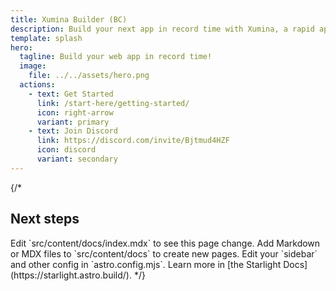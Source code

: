 ```yaml
---
title: Xumina Builder (BC)
description: Build your next app in record time with Xumina, a rapid application builder for RILT (React, Inertia, Laravel, TailwindCSS) stack.
template: splash
hero:
  tagline: Build your web app in record time!
  image:
    file: ../../assets/hero.png
  actions:
    - text: Get Started
      link: /start-here/getting-started/
      icon: right-arrow
      variant: primary
    - text: Join Discord
      link: https://discord.com/invite/Bjtmud4HZF
      icon: discord
      variant: secondary
---
```



{/*
## Next steps

<CardGrid stagger>
	<Card title="Update content" icon="pencil">
		Edit `src/content/docs/index.mdx` to see this page change.
	</Card>
	<Card title="Add new content" icon="add-document">
		Add Markdown or MDX files to `src/content/docs` to create new pages.
	</Card>
	<Card title="Configure your site" icon="setting">
		Edit your `sidebar` and other config in `astro.config.mjs`.
	</Card>
	<Card title="Read the docs" icon="open-book">
		Learn more in [the Starlight Docs](https://starlight.astro.build/).
	</Card>
</CardGrid>
*/}
